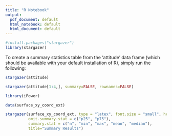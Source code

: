 ```yaml
---
title: "R Notebook"
output:
  pdf_document: default
  html_notebook: default
  html_document: default
---
```




```r
#install.packages("stargazer")
library(stargazer)
```
To create a summary statistics table from the ‘attitude’ data frame (which should be available with your default installation of R), simply run the following:

```r
stargazer(attitude)
```


```r
stargazer(attitude[1:4,], summary=FALSE, rownames=FALSE)
```

```r
library(iPower)

data(surface_xy_coord_ext)

stargazer(surface_xy_coord_ext, type = "latex", font.size = "small", header = FALSE, 
          omit.summary.stat = c("p25", "p75"), 
          summary.stat = c("n", "min", "max", "mean", "median"),
          title="Summary Results")
```


